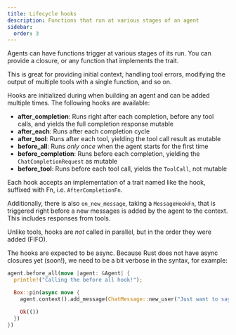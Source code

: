 ```yaml
---
title: Lifecycle hooks
description: Functions that run at various stages of an agent
sidebar:
  order: 3
---
```


Agents can have functions trigger at various stages of its run. You can provide a closure, or any function that implements the trait.

This is great for providing initial context, handling tool errors, modifying the output of multiple tools with a single function, and so on.

Hooks are initialized during when building an agent and can be added multiple times. The following hooks are available:

- **after_completion**: Runs right after each completion, before any tool calls, and yields the full completion response mutable
- **after_each**: Runs after each completion cycle
- **after_tool**: Runs after each tool, yielding the tool call result as mutable
- **before_all**: Runs _only once_ when the agent starts for the first time
- **before_completion**: Runs before each completion, yielding the `ChatCompletionRequest` as mutable
- **before_tool**: Runs before each tool call, yields the `ToolCall`, not mutable

Each hook accepts an implementation of a trait named like the hook, suffixed with Fn, i.e. `AfterCompletionFn`.

Additionally, there is also `on_new_message`, taking a `MessageHookFn`, that is triggered right before a new messages is added by the agent to the context. This includes responses from tools.

Unlike tools, hooks are _not_ called in parallel, but in the order they were added (FIFO).

The hooks are expected to be async. Because Rust does not have async closures yet (soon!), we need to be a bit verbose in the syntax, for example:

```rust
agent.before_all(move |agent: &Agent| {
  println!("Calling the before all hook!");

  Box::pin(async move {
    agent.context().add_message(ChatMessage::new_user("Just want to say I think you are very special")).await?;

    Ok(())
  })
})
```
